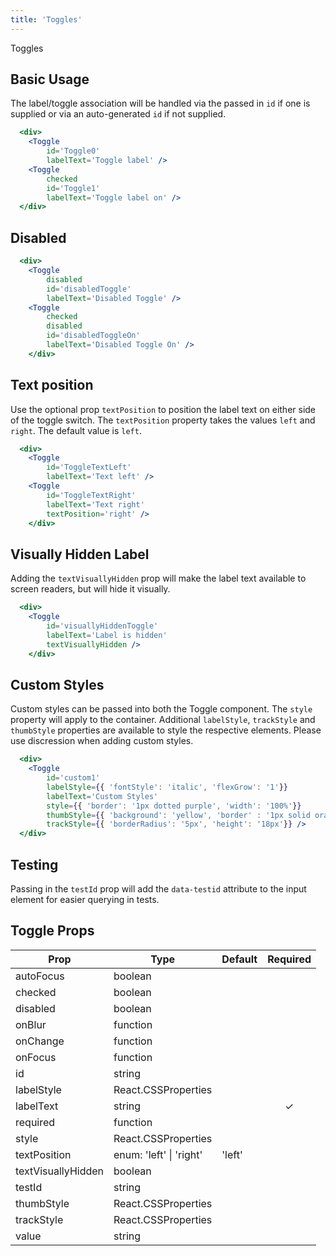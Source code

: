 ```yaml
---
title: 'Toggles'
---
```



<DocsHeading to="/design/selection-controls/" type="design">
  Toggles
</DocsHeading>

## Basic Usage

The label/toggle association will be handled via the passed in `id` if one is supplied or via an auto-generated `id` if not supplied.

```.jsx
  <div>
    <Toggle
        id='Toggle0'
        labelText='Toggle label' />
    <Toggle
        checked
        id='Toggle1'
        labelText='Toggle label on' />
  </div>
```

## Disabled

```.jsx
  <div>
    <Toggle
        disabled
        id='disabledToggle'
        labelText='Disabled Toggle' />
    <Toggle
        checked
        disabled
        id='disabledToggleOn'
        labelText='Disabled Toggle On' />
    </div>
```

## Text position

Use the optional prop `textPosition` to position the label text on either side of the toggle switch.
The `textPosition` property takes the values `left` and `right`. The default value is `left`.

```.jsx
  <div>
    <Toggle
        id='ToggleTextLeft'
        labelText='Text left' />
    <Toggle
        id='ToggleTextRight'
        labelText='Text right'
        textPosition='right' />
    </div>
```

## Visually Hidden Label

Adding the `textVisuallyHidden` prop will make the label text available to screen readers, but will hide it visually.

```.jsx
  <div>
    <Toggle
        id='visuallyHiddenToggle'
        labelText='Label is hidden'
        textVisuallyHidden />
    </div>
```

## Custom Styles

Custom styles can be passed into both the Toggle component. The `style` property will apply to the container.
Additional `labelStyle`, `trackStyle` and `thumbStyle` properties are available to style the respective elements.
Please use discression when adding custom styles.

```.jsx
  <div>
    <Toggle
        id='custom1'
        labelStyle={{ 'fontStyle': 'italic', 'flexGrow': '1'}}
        labelText='Custom Styles'
        style={{ 'border': '1px dotted purple', 'width': '100%'}}
        thumbStyle={{ 'background': 'yellow', 'border' : '1px solid orange', 'boxShadow': '0 0 0' }}
        trackStyle={{ 'borderRadius': '5px', 'height': '18px'}} />
  </div>
```

## Testing

Passing in the `testId` prop will add the `data-testid` attribute to the input element for easier querying in tests.

## Toggle Props

| Prop               | Type                        | Default | Required |
| ------------------ | --------------------------- | ------- | :------: |
| autoFocus          | boolean                     |         |
| checked            | boolean                     |         |
| disabled           | boolean                     |         |
| onBlur             | function                    |         |
| onChange           | function                    |         |
| onFocus            | function                    |         |
| id                 | string                      |         |          |
| labelStyle         | React.CSSProperties         |         |
| labelText          | string                      |         | &#10003; |
| required           | function                    |         |
| style              | React.CSSProperties         |         |
| textPosition       | enum: 'left' &#124; 'right' | 'left'  |
| textVisuallyHidden | boolean                     |         |
| testId             | string                      |         |
| thumbStyle         | React.CSSProperties         |         |
| trackStyle         | React.CSSProperties         |         |
| value              | string                      |         |
